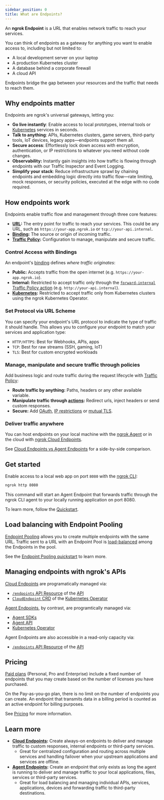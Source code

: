 ```yaml
---
sidebar_position: 0
title: What are Endpoints?
---
```



An **ngrok Endpoint** is a URL that enables network traffic to reach your services.

You can think of endpoints as a gateway for anything you want to enable access to, including but not limited to:

- A local development server on your laptop
- A production Kubernetes cluster
- A database behind a corporate firewall
- A cloud API

Endpoints bridge the gap between your resources and the traffic that needs to reach them.

## Why endpoints matter

Endpoints are ngrok's universal gateways, letting you:

- **Go live instantly**: Enable access to local prototypes, internal tools or [Kubernetes](/universal-gateway/kubernetes-endpoints/) services in seconds.
- **Talk to anything**: APIs, Kubernetes clusters, game servers, third-party tools, IoT devices, legacy apps—endpoints support them all.
- **Secure access**: Effortlessly lock down access with encryption, authentication, or IP restrictions to whatever you need without code changes.
- **Observability:** Instantly gain insights into how traffic is flowing through endpoints with our Traffic Inspector and Event Logging.
- **Simplify your stack**: Reduce infrastructure sprawl by chaining endpoints and embedding logic directly into traffic flow—rate limiting, mock responses, or security policies, executed at the edge with no code required.

## How endpoints work

Endpoints enable traffic flow and management through three core features:

- **[URL](/universal-gateway/what-are-endpoint-urls):** The entry point for traffic to reach your services. This could be any URL, such as `https://your-app.ngrok.io` or `tcp://your-api.internal`.
- **[Binding](#control-access-with-bindings):** The source or origin of incoming traffic.
- **[Traffic Policy](/traffic-policy/):** Configuration to manage, manipulate and secure traffic.

### Control Access with Bindings

An endpoint's [binding](/universal-gateway/bindings) defines _where traffic originates_:

- **Public:** Accepts traffic from the open internet (e.g. `https://your-app.ngrok.io`).
- **Internal:** Restricted to accept traffic only through the [`forward-internal` Traffic Policy action](/traffic-policy/actions/forward-internal/) (e.g. `http://your-api.internal`).
- **[Kubernetes](/k8s/):** Restricted to accept traffic only from Kubernetes clusters using the ngrok Kubernetes Operator.

### Set Protocol via URL Scheme

You can specify your endpoint's URL protocol to indicate the type of traffic it should handle. This allows you to configure your endpoint to match your services and application type:

- `HTTP/HTTPS`: Best for Webhooks, APIs, apps
- `TCP`: Best for raw streams (SSH, gaming, IoT)
- `TLS`: Best for custom encrypted workloads

### Manage, manipulate and secure traffic through policies

Add business logic and route traffic during the request lifecycle with [Traffic Policy](/traffic-policy/):

- **Route traffic by anything:** Paths, headers or any other available variable.
- **Manipulate traffic through [actions](/traffic-policy/actions/):** Redirect urls, inject headers or send custom responses.
- **Secure:** Add [OAuth](/traffic-policy/actions/oauth/), [IP restrictions](/traffic-policy/actions/restrict-ips) or [mutual TLS](/traffic-policy/actions/terminate-tls/#enabling-mutual-tls).

### Deliver traffic anywhere

You can host endpoints on your local machine with the [ngrok Agent](/agent/) or in the cloud with [ngrok Cloud Endpoints](/universal-gateway/cloud-endpoints/).

<TypesComparison />

See [Cloud Endpoints vs Agent Endpoints](/universal-gateway/types#cloud-endpoints-vs-agent-endpoints) for a side-by-side comparison.

## Get started

Enable access to a local web app on port `8080` with the [ngrok CLI](/agent/cli):

```bash
ngrok http 8080
```

This command will start an Agent Endpoint that forwards traffic through the ngrok CLI agent to your locally running application on port 8080.

To learn more, follow the [Quickstart](/getting-started/).

## Load balancing with Endpoint Pooling

[Endpoint Pooling](/universal-gateway/endpoint-pooling) allows you to create multiple endpoints with the same URL. Traffic sent to a URL with an Endpoint Pool is [load-balanced](/docs/universal-gateway/global-load-balancer/) among the Endpoints in the pool.

See the [Endpoint Pooling quickstart](/universal-gateway/endpoint-pooling/#quickstart) to learn more.

## Managing endpoints with ngrok's APIs

[Cloud Endpoints](/universal-gateway/cloud-endpoints/) are
programatically managed via:

- [`/endpoints` API Resource](/api/resources/endpoints/) of the [API](/api/)
- [`CloudEndpoint` CRD](/k8s/crds/) of the [Kubernetes Operator](/k8s/)

[Agent Endpoints](/universal-gateway/agent-endpoints), by contrast,
are programtically managed via:

- [Agent SDKs](/agent-sdks/)
- [Agent API](/agent/api/)
- [Kubernetes Operator](/k8s/installation/install)

Agent Endpoints are also accessible in a read-only capacity via:

- [`/endpoints` API Resource](/api/resources/endpoints/#list-endpoints) of the [API](/api)

## Pricing

[Paid plans](/pricing-limits/) (Personal, Pro and Enterprise) include a fixed number of endpoints that you may create based on the number of licenses you have purchased.

On the Pay-as-you-go plan, there is no limit on the number of endpoints you can create. An endpoint that transmits data in a billing period is counted as an active endpoint for billing purposes.

See [Pricing](https://ngrok.com/pricing) for more information.

## Learn more

- **[Cloud Endpoints](/universal-gateway/cloud-endpoints):** Create always-on endpoints to deliver and manage traffic to custom responses, internal endpoints or third-party services.
  - Great for centralized configuration and routing across multiple services and handling failover when your upstream applications and services are offline.
- **[Agent Endpoints](/universal-gateway/agent-endpoints):** Create an endpoint that only exists as long the agent is running to deliver and manage traffic to your local applications, files, services or third-party services.
  - Great for load balancing and managing individual APIs, services, applications, devices and forwarding traffic to third-party destinations.
